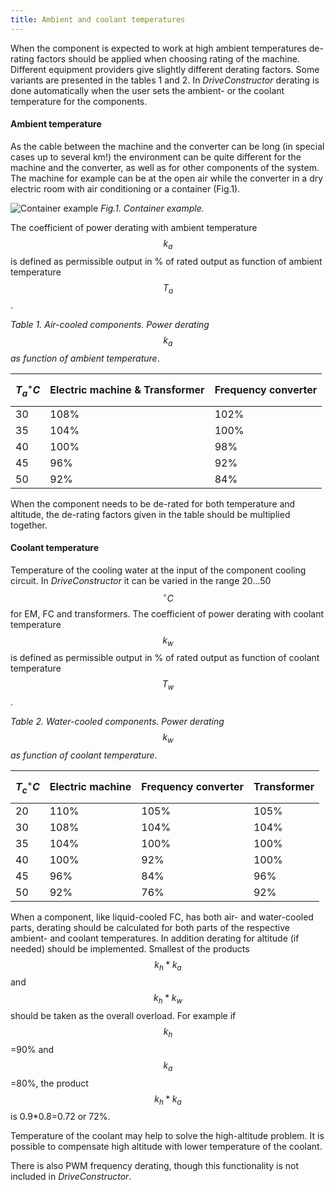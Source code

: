```yaml
---
title: Ambient and coolant temperatures
---
```


When the component is expected to work at high ambient temperatures de-rating
factors should be applied when choosing rating of the machine. Different
equipment providers give slightly different derating factors. Some variants are
presented in the tables 1 and 2. In _DriveConstructor_ derating is done
automatically when the user sets the ambient- or the coolant temperature for the
components.

#### Ambient temperature

As the cable between the machine and the converter can be long (in special cases
up to several km!) the environment can be quite different for the machine and
the converter, as well as for other components of the system. The machine for
example can be at the open air while the converter in a dry electric room with
air conditioning or a container (Fig.1).

![Container example](./images/container.png) _Fig.1. Container example._

The coefficient of power derating with ambient temperature $$k_a$$ is defined as
permissible output in % of rated output as function of ambient temperature
$$T_a$$.

_Table 1. Air-cooled components. Power derating $$k_a$$ as function of ambient
temperature_.

| $$T_a ^\circ C$$ | Electric machine & Transformer | Frequency converter |
| ---------------- | ------------------------------ | ------------------- |
| 30               | 108%                           | 102%                |
| 35               | 104%                           | 100%                |
| 40               | 100%                           | 98%                 |
| 45               | 96%                            | 92%                 |
| 50               | 92%                            | 84%                 |

When the component needs to be de-rated for both temperature and altitude, the
de-rating factors given in the table should be multiplied together.

#### Coolant temperature

Temperature of the cooling water at the input of the component cooling circuit.
In _DriveConstructor_ it can be varied in the range 20...50 $$^\circ C$$ for EM,
FC and transformers. The coefficient of power derating with coolant temperature
$$k_w$$ is defined as permissible output in % of rated output as function of
coolant temperature $$T_w$$.

_Table 2. Water-cooled components. Power derating $$k_w$$ as function of coolant
temperature_.

| $$T_c ^\circ C$$ | Electric machine | Frequency converter | Transformer |
| ---------------- | ---------------- | ------------------- | ----------- |
| 20               | 110%             | 105%                | 105%        |
| 30               | 108%             | 104%                | 104%        |
| 35               | 104%             | 100%                | 100%        |
| 40               | 100%             | 92%                 | 100%        |
| 45               | 96%              | 84%                 | 96%         |
| 50               | 92%              | 76%                 | 92%         |

When a component, like liquid-cooled FC, has both air- and water-cooled parts,
derating should be calculated for both parts of the respective ambient- and
coolant temperatures. In addition derating for altitude (if needed) should be
implemented. Smallest of the products $$k_h*k_a$$ and $$k_h*k_w$$ should be
taken as the overall overload. For example if $$k_h$$=90% and $$k_a$$=80%, the
product $$k_h*k_a$$ is 0.9\*0.8=0.72 or 72%.

Temperature of the coolant may help to solve the high-altitude problem. It is
possible to compensate high altitude with lower temperature of the coolant.

There is also PWM frequency derating, though this functionality is not included
in _DriveConstructor_.
